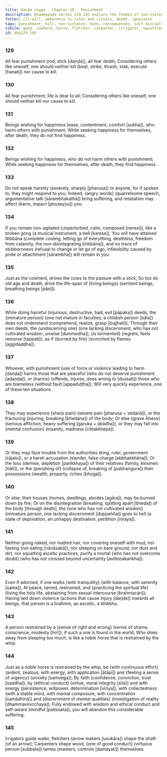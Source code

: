 ```yaml
---
title: Daṇḍa vagga - Chapter 10 - Punishment
description: Dhammapada verses 129-145 explore the themes of non-violence, the consequences of harmful actions, and the importance of self-discipline. Through metaphors of a broken gong, a well-trained horse, and skilled artisans, the verses emphasize that true purification comes not from external austerities but from inner restraint, mindfulness, and ethical conduct. The inevitability of death and the suffering caused by harming others are highlighted alongside the rewards of peace and wisdom for those who cultivate virtuous behavior.
fetter: ill-will, adherence to rites and rituals, doubt, ignorance
tags: punishment, kill, non-violence, harm, consequences, self-discipline, restraint, ethical conduct, mindfulness, wisdom, death, suffering, peace, virtue, dhp
simile: gong, cowherd, horse, fletcher, carpenter, irrigator, squatting ascetic practices
id: dhp129-145
---
```


### 129

All fear punishment (rod, stick [daṇḍa]),
all fear death;
Considering others like oneself,
one should neither kill (beat, strike, thrash, stab, execute [hanati]) nor cause to kill.

### 130

All fear punishment,
life is dear to all;
Considering others like oneself,
one should neither kill nor cause to kill.

### 131

Beings wishing for happiness (ease, contentment, comfort [sukha]),
who harm others with punishment;
While seeking happiness for themselves,
after death, they do not find happiness.

### 132

Beings wishing for happiness,
who do not harm others with punishment;
While seeking happiness for themselves,
after death, they find happiness.

### 133

Do not speak harshly (severely, sharply [pharusa]) to anyone,
for if spoken to, they might respond to you;
Indeed, \{angry words} (quarrelsome speech, argumentative talk [sārambhakathā]) bring suffering,
and retaliation may affect (harm, impact [phuseyyu]) you.

### 134

If you remain non-agitated (unperturbed, calm, composed [neresi]),
like a broken gong (a musical instrument, a bell [kaṃsa]);
You will have attained Nibbāna (complete cooling, letting go of everything, deathless, freedom from calamity, the non-disintegrating [nibbāna]),
and no trace of stubbornness (refusal to change or let go of ego, inflexibility caused by pride or attachment [sārambha]) will remain in you.

### 135

Just as the cowherd,
drives the cows to the pasture with a stick;
So too do old age and death,
drive the life-span of \{living beings} (sentient beings, breathing beings [pāṇī]).

### 136

While doing harmful (injurious, destructive, bad, evil [pāpaka]) deeds,
the \{immature person} (one not mature in faculties, a childish person [bāla]) does not understand (comprehend, realize, grasp [bujjhati]);
Through their own deeds, the \{undiscerning one} (one lacking discernment, who has not cultivated wisdom, unwise [dummedha]),
\{is tormented} (regrets, feels remorse [tappati]), as if \{burned by fire} (scorched by flames [aggidaḍḍha]).

### 137

Whoever, with punishment (use of force or violence leading to harm [daṇḍa]) harms those that are peaceful (who do not deserve punishment [adaṇḍa]),
or \{harms} (offends, injures, does wrong to [dussati]) those who are blameless (without fault [appaduṭṭha]);
Will very quickly experience,
one of these ten situations.

### 138

They may experience \{sharp pain} (severe pain [pharusa + vedanā]),
or the fracturing (injuring, breaking [bhedana]) of the body;
Or else \{grave illness} (serious affliction, heavy suffering [garuka + ābādha]),
or they may fall into \{mental confusion} (insanity, madness [cittakkhepa]).

### 139

Or they may face trouble from the authorities (king, ruler, government [rājato]),
or a harsh accusation (slander, false charge [abbhakkhāna]);
Or the loss (demise, depletion [parikkhaya]) of their relatives (family, kinsmen [ñātī]),
or the \{perishing of} (collapse of, breaking of [pabhaṅgura]) their possessions (wealth, property, riches [bhoga]).

### 140

Or else, their houses (homes, dwellings, abodes [agāra]),
may be burned down by fire;
Or on the disintegration (breaking, splitting apart [bheda]) of the body [through death],
the \{one who has not cultivated wisdom} (immature person, one lacking discernment [duppañña]) goes to hell (a state of deprivation, an unhappy destination, perdition [niraya]).

### 141

Neither going naked, nor matted hair, nor covering oneself with mud,
nor fasting (not eating [nānāsakā]), nor sleeping on bare ground;
nor dust and dirt, nor squatting ascetic practices,
purify a mortal \{who has not overcome doubt} (who has not crossed beyond uncertainty [avitiṇṇakaṅkha]).

### 142

Even if adorned, if one walks \{with tranquility} (with balance, with serenity [sama]),
At peace, tamed, restrained, and \{practicing the spiritual life} (living the holy life, abstaining from sexual intercourse [brahmacāri]);
Having laid down violence (actions that cause injury [daṇḍa]) towards all beings,
that person is a brahmin, an ascetic, a bhikkhu.

### 143

A person restrained by a \{sense of right and wrong} (sense of shame, conscience, modesty [hirī]),
if such a one is found in the world;
Who shies away from sleeping too much,
is like a noble horse that is restrained by the whip.

### 144

Just as a noble horse is restrained by the whip,
be \{with continuous effort} (ardent, zealous, with energy, with application [ātāpī]) and \{feeling a sense of urgency} (anxiety [saṁvega]);
By faith (confidence, conviction, trust [saddha]), by \{ethical conduct} (virtue, moral integrity [sīla]) and with energy (persistence, willpower, determination [vīriya]),
with collectedness (with a stable mind, with mental composure, with concentration [samādhinā]) and \{discernment of mental qualities} (investigation of reality [dhammavinicchaya]);
Fully endowed with wisdom and ethical conduct and self-aware (mindful [patissata]),
you will abandon this considerable suffering.

### 145

Irrigators guide water,
fletchers (arrow makers [usukāra]) shape the shaft [of an arrow];
Carpenters shape wood,
\{one of good conduct} (virtuous person [subbata]) tames (masters, controls [damayati]) themselves.